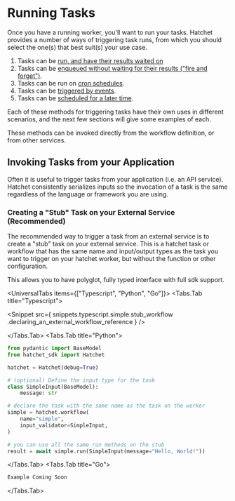 
# Running Tasks

Once you have a running worker, you'll want to run your tasks. Hatchet provides a number of ways of triggering task runs, from which you should select the one(s) that best suit(s) your use case.

1. Tasks can be [run, and have their results waited on](./run-with-results.mdx)
2. Tasks can be [enqueued without waiting for their results ("fire and forget")](./run-no-wait.mdx).
3. Tasks can be run on [cron schedules](./cron-runs.mdx).
4. Tasks can be [triggered by events](./run-on-event.mdx).
5. Tasks can be [scheduled for a later time](./scheduled-runs.mdx).

Each of these methods for triggering tasks have their own uses in different scenarios, and the next few sections will give some examples of each.

These methods can be invoked directly from the workflow definition, or from other services.

## Invoking Tasks from your Application

Often it is useful to trigger tasks from your application (i.e. an API service). Hatchet consistently serializes inputs so the invocation of a task is the same regardless of the language or framework you are using.

### Creating a "Stub" Task on your External Service (Recommended)

The recommended way to trigger a task from an external service is to create a "stub" task on your external service. This is a hatchet task or workflow that has the same name and input/output types as the task you want to trigger on your hatchet worker, but without the function or other configuration.

This allows you to have polyglot, fully typed interface with full sdk support.

<UniversalTabs items={["Typescript", "Python", "Go"]}>
<Tabs.Tab title="Typescript">

<Snippet
  src={
    snippets.typescript.simple.stub_workflow
      .declaring_an_external_workflow_reference
  }
/>

</Tabs.Tab>
<Tabs.Tab title="Python">

```python
from pydantic import BaseModel
from hatchet_sdk import Hatchet

hatchet = Hatchet(debug=True)

# (optional) Define the input type for the task
class SimpleInput(BaseModel):
    message: str

# declare the task with the same name as the task on the worker
simple = hatchet.workflow(
    name="simple",
    input_validator=SimpleInput,
)

# you can use all the same run methods on the stub
result = await simple.run(SimpleInput(message="Hello, World!"))
```

</Tabs.Tab>
<Tabs.Tab title="Go">

```go
Example Coming Soon
```

</Tabs.Tab>
</UniversalTabs>
